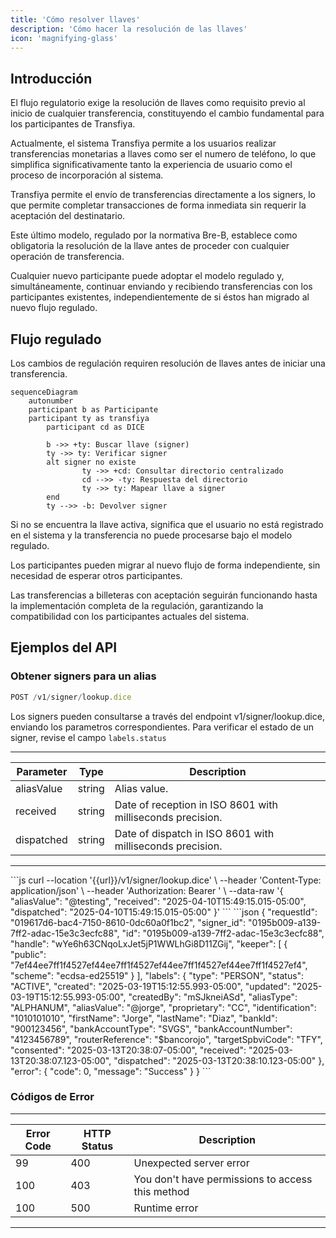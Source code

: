 ```yaml
---
title: 'Cómo resolver llaves'
description: 'Cómo hacer la resolución de las llaves'
icon: 'magnifying-glass'
---
```


## Introducción

El flujo regulatorio exige la resolución de llaves como requisito previo al inicio de cualquier transferencia, constituyendo el cambio fundamental para los participantes de Transfiya.

Actualmente, el sistema Transfiya permite a los usuarios realizar transferencias monetarias a llaves como ser el numero de teléfono, lo que simplifica significativamente tanto la experiencia de usuario como el proceso de incorporación al sistema.

Transfiya permite el envío de transferencias directamente a los signers, lo que permite completar transacciones de forma inmediata sin requerir la aceptación del destinatario.

Este último modelo, regulado por la normativa Bre-B, establece como obligatoria la resolución de la llave antes de proceder con cualquier operación de transferencia.

Cualquier nuevo participante puede adoptar el modelo regulado y, simultáneamente, continuar enviando y recibiendo transferencias con los participantes existentes, independientemente de si éstos han migrado al nuevo flujo regulado.

## Flujo regulado

Los cambios de regulación requiren resolución de llaves antes de iniciar una transferencia.

```mermaid
sequenceDiagram
	autonumber
	participant b as Participante
	participant ty as transfiya
		participant cd as DICE

		b ->> +ty: Buscar llave (signer)
		ty ->> ty: Verificar signer
		alt signer no existe
				ty ->> +cd: Consultar directorio centralizado
				cd -->> -ty: Respuesta del directorio
				ty ->> ty: Mapear llave a signer
		end
		ty -->> -b: Devolver signer
```

Si no se encuentra la llave activa, significa que el usuario no está registrado en el sistema y la transferencia no puede procesarse bajo el modelo regulado.

Los participantes pueden migrar al nuevo flujo de forma independiente, sin necesidad de esperar otros participantes.

<Info>
	Las transferencias a billeteras con aceptación seguirán funcionando hasta la implementación completa de la regulación, garantizando la compatibilidad con los participantes actuales del sistema.
</Info>

## Ejemplos del API

### Obtener signers para un alias

```javascript HTTP
POST /v1/signer/lookup.dice
```
Los signers pueden consultarse a través del endpoint v1/signer/lookup.dice, enviando los parametros correspondientes. Para verificar el estado de un signer, revise el campo `labels.status`

---

| Parameter         | Type   | Description             |
| ----------------- | ------ | ----------------------- |
| aliasValue | string | Alias value. |
| received | string | Date of reception in ISO 8601 with milliseconds precision. |
| dispatched | string | Date of dispatch in ISO 8601 with milliseconds precision. |

---

<Tabs>
		<Tab title="Request">
			```js
			curl --location '{{url}}/v1/signer/lookup.dice' \
        --header 'Content-Type: application/json' \
        --header 'Authorization: Bearer <token>' \
        --data-raw '{
            "aliasValue": "@testing",
            "received": "2025-04-10T15:49:15.015-05:00",
            "dispatched": "2025-04-10T15:49:15.015-05:00"
        }'
			```
		</Tab>
		<Tab title="Response">
      ```json
     {
      "requestId": "019617d6-bac4-7150-8610-0dc60a0f1bc2",
      "signer_id": "0195b009-a139-7ff2-adac-15e3c3ecfc88",
      "id": "0195b009-a139-7ff2-adac-15e3c3ecfc88",
      "handle": "wYe6h63CNqoLxJet5jP1WWLhGi8D11ZGij",
      "keeper": [
        {
          "public": "7ef44ee7ff1f4527ef44ee7ff1f4527ef44ee7ff1f4527ef44ee7ff1f4527ef4",
          "scheme": "ecdsa-ed25519"
        }
      ],
      "labels": {
        "type": "PERSON",
        "status": "ACTIVE",
        "created": "2025-03-19T15:12:55.993-05:00",
        "updated": "2025-03-19T15:12:55.993-05:00",
        "createdBy": "mSJkneiASd",
        "aliasType": "ALPHANUM",
        "aliasValue": "@jorge",
        "proprietary": "CC",
        "identification": "1010101010",
        "firstName": "Jorge",
        "lastName": "Diaz",
        "bankId": "900123456",
        "bankAccountType": "SVGS",
        "bankAccountNumber": "4123456789",
        "routerReference": "$bancorojo",
        "targetSpbviCode": "TFY",
        "consented": "2025-03-13T20:38:07-05:00",
        "received": "2025-03-13T20:38:07.123-05:00",
        "dispatched": "2025-03-13T20:38:10.123-05:00"
      },
      "error": {
        "code": 0,
        "message": "Success"
      }
    }
      ```
		</Tab>
</Tabs>

### Códigos de Error

---

| Error Code | HTTP Status | Description                                      |
| ---------- | ----------- | ------------------------------------------------ |
| 99         | 400         | Unexpected server error                          |
| 100        | 403         | You don't have permissions to access this method |
| 100        | 500         | Runtime error |

---
